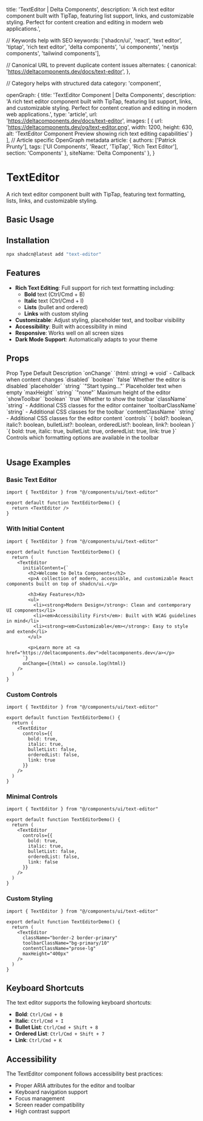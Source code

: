   title: 'TextEditor | Delta Components',
  description: 'A rich text editor component built with TipTap, featuring list support, links, and customizable styling. Perfect for content creation and editing in modern web applications.',

  // Keywords help with SEO
  keywords: ['shadcn/ui', 'react', 'text editor', 'tiptap', 'rich text editor', 'delta components', 'ui components', 'nextjs components', 'tailwind components'],

  // Canonical URL to prevent duplicate content issues
  alternates: {
    canonical: 'https://deltacomponents.dev/docs/text-editor',
  },

  // Category helps with structured data
  category: 'component',

  openGraph: {
    title: 'TextEditor Component | Delta Components',
    description: 'A rich text editor component built with TipTap, featuring list support, links, and customizable styling. Perfect for content creation and editing in modern web applications.',
    type: 'article',
    url: 'https://deltacomponents.dev/docs/text-editor',
    images: [
      {
        url: 'https://deltacomponents.dev/og/text-editor.png',
        width: 1200,
        height: 630,
        alt: 'TextEditor Component Preview showing rich text editing capabilities'
      }
    ],
    // Article specific OpenGraph metadata
    article: {
      authors: ['Patrick Prunty'],
      tags: ['UI Components', 'React', 'TipTap', 'Rich Text Editor'],
      section: 'Components'
    },
    siteName: 'Delta Components'
  },
}

# TextEditor

A rich text editor component built with TipTap, featuring text formatting, lists, links, and customizable styling.

## Basic Usage

<ComponentTabs name="text-editor-basic" />

## Installation

```bash
npx shadcn@latest add "text-editor"
```

## Features

- **Rich Text Editing**: Full support for rich text formatting including:
  - **Bold** text (Ctrl/Cmd + B)
  - **Italic** text (Ctrl/Cmd + I)
  - **Lists** (bullet and ordered)
  - **Links** with custom styling
- **Customizable**: Adjust styling, placeholder text, and toolbar visibility
- **Accessibility**: Built with accessibility in mind
- **Responsive**: Works well on all screen sizes
- **Dark Mode Support**: Automatically adapts to your theme

## Props

<Table>
  <TableHeader>
    <TableRow>
      <TableHead>Prop</TableHead>
      <TableHead>Type</TableHead>
      <TableHead>Default</TableHead>
      <TableHead>Description</TableHead>
    </TableRow>
  </TableHeader>
  <TableBody>
    <TableRow>
      <TableCell>`onChange`</TableCell>
      <TableCell>`(html: string) => void`</TableCell>
      <TableCell>-</TableCell>
      <TableCell>Callback when content changes</TableCell>
    </TableRow>
    <TableRow>
      <TableCell>`disabled`</TableCell>
      <TableCell>`boolean`</TableCell>
      <TableCell>`false`</TableCell>
      <TableCell>Whether the editor is disabled</TableCell>
    </TableRow>
    <TableRow>
      <TableCell>`placeholder`</TableCell>
      <TableCell>`string`</TableCell>
      <TableCell>`"Start typing..."`</TableCell>
      <TableCell>Placeholder text when empty</TableCell>
    </TableRow>
    <TableRow>
      <TableCell>`maxHeight`</TableCell>
      <TableCell>`string`</TableCell>
      <TableCell>`"none"`</TableCell>
      <TableCell>Maximum height of the editor</TableCell>
    </TableRow>
    <TableRow>
      <TableCell>`showToolbar`</TableCell>
      <TableCell>`boolean`</TableCell>
      <TableCell>`true`</TableCell>
      <TableCell>Whether to show the toolbar</TableCell>
    </TableRow>
    <TableRow>
      <TableCell>`className`</TableCell>
      <TableCell>`string`</TableCell>
      <TableCell>-</TableCell>
      <TableCell>Additional CSS classes for the editor container</TableCell>
    </TableRow>
    <TableRow>
      <TableCell>`toolbarClassName`</TableCell>
      <TableCell>`string`</TableCell>
      <TableCell>-</TableCell>
      <TableCell>Additional CSS classes for the toolbar</TableCell>
    </TableRow>
    <TableRow>
      <TableCell>`contentClassName`</TableCell>
      <TableCell>`string`</TableCell>
      <TableCell>-</TableCell>
      <TableCell>Additional CSS classes for the editor content</TableCell>
    </TableRow>
    <TableRow>
      <TableCell>`controls`</TableCell>
      <TableCell>`{ bold?: boolean, italic?: boolean, bulletList?: boolean, orderedList?: boolean, link?: boolean }`</TableCell>
      <TableCell>`{ bold: true, italic: true, bulletList: true, orderedList: true, link: true }`</TableCell>
      <TableCell>Controls which formatting options are available in the toolbar</TableCell>
    </TableRow>
  </TableBody>
</Table>

## Usage Examples

### Basic Text Editor

```tsx
import { TextEditor } from "@/components/ui/text-editor"

export default function TextEditorDemo() {
  return <TextEditor />
}
```

### With Initial Content

```tsx
import { TextEditor } from "@/components/ui/text-editor"

export default function TextEditorDemo() {
  return (
    <TextEditor 
      initialContent={`
        <h2>Welcome to Delta Components</h2>
        <p>A collection of modern, accessible, and customizable React components built on top of shadcn/ui.</p>
        
        <h3>Key Features</h3>
        <ul>
          <li><strong>Modern Design</strong>: Clean and contemporary UI components</li>
          <li><em>Accessibility First</em>: Built with WCAG guidelines in mind</li>
          <li><strong><em>Customizable</em></strong>: Easy to style and extend</li>
        </ul>
        
        <p>Learn more at <a href="https://deltacomponents.dev">deltacomponents.dev</a></p>
      `}
      onChange={(html) => console.log(html)}
    />
  )
}
```

### Custom Controls

```tsx
import { TextEditor } from "@/components/ui/text-editor"

export default function TextEditorDemo() {
  return (
    <TextEditor 
      controls={{
        bold: true,
        italic: true,
        bulletList: false,
        orderedList: false,
        link: true
      }}
    />
  )
}
```

### Minimal Controls

```tsx
import { TextEditor } from "@/components/ui/text-editor"

export default function TextEditorDemo() {
  return (
    <TextEditor 
      controls={{
        bold: true,
        italic: true,
        bulletList: false,
        orderedList: false,
        link: false
      }}
    />
  )
}
```

### Custom Styling

```tsx
import { TextEditor } from "@/components/ui/text-editor"

export default function TextEditorDemo() {
  return (
    <TextEditor 
      className="border-2 border-primary"
      toolbarClassName="bg-primary/10"
      contentClassName="prose-lg"
      maxHeight="400px"
    />
  )
}
```

## Keyboard Shortcuts

The text editor supports the following keyboard shortcuts:

- **Bold**: `Ctrl/Cmd + B`
- **Italic**: `Ctrl/Cmd + I`
- **Bullet List**: `Ctrl/Cmd + Shift + 8`
- **Ordered List**: `Ctrl/Cmd + Shift + 7`
- **Link**: `Ctrl/Cmd + K`

## Accessibility

The TextEditor component follows accessibility best practices:

- Proper ARIA attributes for the editor and toolbar
- Keyboard navigation support
- Focus management
- Screen reader compatibility
- High contrast support
